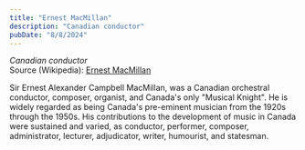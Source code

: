 ```yaml
---
title: "Ernest MacMillan"
description: "Canadian conductor"
pubDate: "8/8/2024"
---
```


*Canadian conductor*  
Source (Wikipedia): [Ernest MacMillan][1]

Sir Ernest Alexander Campbell MacMillan, was a Canadian orchestral conductor, composer, organist, and Canada's only "Musical Knight". He is widely regarded as being Canada's pre-eminent musician from the 1920s through the 1950s. His contributions to the development of music in Canada were sustained and varied, as conductor, performer, composer, administrator, lecturer, adjudicator, writer, humourist, and statesman.

[1]: https://en.wikipedia.org/wiki/Ernest_MacMillan
